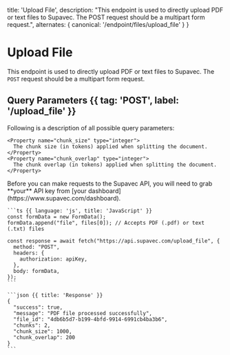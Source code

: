   title: 'Upload File',
  description:
    "This endpoint is used to directly upload PDF or text files to Supavec. The POST request should be a multipart form request.",
  alternates: {
    canonical: '/endpoint/files/upload_file'
  }
}

# Upload File

<Row>
  <Col>

  This endpoint is used to directly upload PDF or text files to Supavec. The `POST` request should be a multipart form request.


  ## Query Parameters {{ tag: 'POST', label: '/upload_file' }}

  Following is a description of all possible query parameters:
  <Properties>
    
    <Property name="chunk_size" type="integer">
      The chunk size (in tokens) applied when splitting the document.
    </Property>
    <Property name="chunk_overlap" type="integer">
      The chunk overlap (in tokens) applied when splitting the document.
    </Property>
  </Properties>

  </Col>
  <Col>
    <Note>
      Before you can make requests to the Supavec API, you will need to grab **your**
      API key from [your dashboard](https://www.supavec.com/dashboard).
    </Note>

    ```ts {{ language: 'js', title: 'JavaScript' }}
    const formData = new FormData();
    formData.append("file", files[0]); // Accepts PDF (.pdf) or text (.txt) files

    const response = await fetch("https://api.supavec.com/upload_file", {
      method: "POST",
      headers: {
        authorization: apiKey,
      },
      body: formData,
    });
    ```

    ```json {{ title: 'Response' }}
    {
      "success": true,
      "message": "PDF file processed successfully",
      "file_id": "4db6b5d7-b199-4bfd-9914-6991cb4ba3b6",
      "chunks": 2,
      "chunk_size": 1000,
      "chunk_overlap": 200
    }
    ```

  </Col>
</Row>